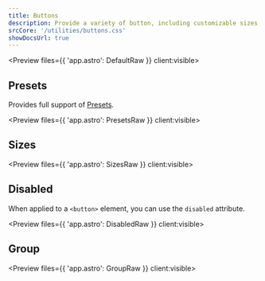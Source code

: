 ```yaml
---
title: Buttons
description: Provide a variety of button, including customizable sizes and types.
srcCore: '/utilities/buttons.css'
showDocsUrl: true
---
```




<Preview files={{ 'app.astro': DefaultRaw }} client:visible>
	<Default client:visible />
</Preview>

## Presets

Provides full support of [Presets](/docs/design/presets).

<Preview files={{ 'app.astro': PresetsRaw }} client:visible>
	<Presets client:visible />
</Preview>

## Sizes

<Preview files={{ 'app.astro': SizesRaw }} client:visible>
	<Sizes client:visible />
</Preview>

## Disabled

When applied to a `<button>` element, you can use the `disabled` attribute.

<Preview files={{ 'app.astro': DisabledRaw }} client:visible>
	<Disabled client:visible />
</Preview>

## Group

<Preview files={{ 'app.astro': GroupRaw }} client:visible>
	<Group client:visible />
</Preview>
